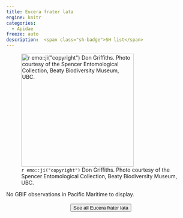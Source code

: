 ```yaml
---
title: Eucera frater lata
engine: knitr
categories:
  - Apidae
freeze: auto
description:  <span class="sh-badge">SH list</span>
---
```

![`r emo::ji("copyright")` Don Griffiths. Photo courtesy of the Spencer Entomological Collection, Beaty Biodiversity Museum, UBC.](https://www.zoology.ubc.ca/entomology/main/Hymenoptera/Apidae/Apinae/Eucera%20frater%20lata%20(3lateral)%20.jpg){height=300}



No GBIF observations in Pacific Maritime to display.
<br><br>
<center>


<a href="NA"><button type="button" class="btn btn-secondary">See all Eucera frater lata <i class="fa-solid fa-arrow-up-right-from-square"></i> </button></a>
</center>
